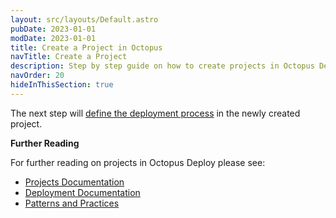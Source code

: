 ```yaml
---
layout: src/layouts/Default.astro
pubDate: 2023-01-01
modDate: 2023-01-01
title: Create a Project in Octopus
navTitle: Create a Project
description: Step by step guide on how to create projects in Octopus Deploy
navOrder: 20
hideInThisSection: true
---
```


<CreateProjects />

The next step will [define the deployment process](/docs/getting-started/first-deployment/legacy-guide/define-the-deployment-process) in the newly created project.

**Further Reading**

For further reading on projects in Octopus Deploy please see:

- [Projects Documentation](/docs/projects)
- [Deployment Documentation](/docs/deployments)
- [Patterns and Practices](/docs/deployments/patterns)
